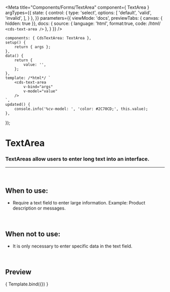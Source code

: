 
<Meta
	title="Components/Forms/TextArea"
	component={ TextArea }
	argTypes={{
		state: {
			control: {
				type: 'select',
					options: [
						'default',
						'valid',
						'invalid',
					],
			}
		},
	}}
	parameters={{
		viewMode: 'docs',
		previewTabs: { canvas: { hidden: true }},
		docs: {
			source: {
				language: 'html',
				format:true,
				code: /*html*/ `
<cds-text-area />`
			},
		}
	}}
/>

	components: { CdsTextArea: TextArea },
	setup() {
		return { args };
	},
	data() {
		return {
			value: '',
		};
	},
	template: /*html*/ `
		<cds-text-area
			v-bind="args" 
			v-model="value"
		/>
	`,
	updated() {
		console.info('%cv-model: ', 'color: #2C70CD;', this.value);
	},
});

# TextArea

### TextAreas allow users to enter long text into an interface.
---
<br />

## When to use:
- Require a text field to enter large information. Example: Product description or messages.

<br />

## When not to use:
- It is only necessary to enter specific data in the text field.

<br />

## Preview

<Canvas>
	<Story
		name="TextArea"
		args={{}}
	>
		{ Template.bind({}) }
	</Story>
</Canvas>

<ArgsTable story="TextArea" />
